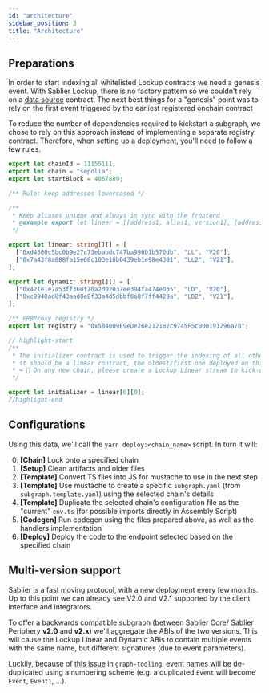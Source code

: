 ```yaml
---
id: "architecture"
sidebar_position: 3
title: "Architecture"
---
```


## Preparations

In order to start indexing all whitelisted Lockup contracts we need a genesis event. With Sablier Lockup, there is no
factory pattern so we couldn't rely on a
[data source](https://thegraph.com/docs/en/developing/creating-a-subgraph/#data-source-templates) contract. The next
best things for a "genesis" point was to rely on the first event triggered by the earliest registered onchain contract

To reduce the number of dependencies required to kickstart a subgraph, we chose to rely on this approach instead of
implementing a separate registry contract. Therefore, when setting up a deployment, you'll need to follow a few rules.

```ts title="packages/constants/.../sepolia.ts"
export let chainId = 11155111;
export let chain = "sepolia";
export let startBlock = 4067889;

/** Rule: keep addresses lowercased */

/**
 * Keep aliases unique and always in sync with the frontend
 * @example export let linear = [[address1, alias1, version1], [address2, alias2, version2]]
 */

export let linear: string[][] = [
  ["0xd4300c5bc0b9e27c73ebabdc747ba990b1b570db", "LL", "V20"],
  ["0x7a43f8a888fa15e68c103e18b0439eb1e98e4301", "LL2", "V21"],
];

export let dynamic: string[][] = [
  ["0x421e1e7a53ff360f70a2d02037ee394fa474e035", "LD", "V20"],
  ["0xc9940ad8f43aad8e8f33a4d5dbbf0a8f7ff4429a", "LD2", "V21"],
];

/** PRBProxy registry */
export let registry = "0x584009E9eDe26e212182c9745F5c000191296a78";

// highlight-start
/**
 * The initializer contract is used to trigger the indexing of all other contracts.
 * It should be a linear contract, the oldest/first one deployed on this chain.
 * ↪ 🚨 On any new chain, please create a Lockup Linear stream to kick-off the indexing flow
 */

export let initializer = linear[0][0];
//highlight-end
```

## Configurations

Using this data, we'll call the `yarn deploy:<chain_name>` script. In turn it will:

0. **[Chain]** Lock onto a specified chain
1. **[Setup]** Clean artifacts and older files
2. **[Template]** Convert TS files into JS for mustache to use in the next step
3. **[Template]** Use mustache to create a specific `subgraph.yaml` (from `subgraph.template.yaml`) using the selected
   chain's details
4. **[Template]** Duplicate the selected chain's configuration file as the "current" `env.ts` (for possible imports
   directly in Assembly Script)
5. **[Codegen]** Run codegen using the files prepared above, as well as the handlers implementation
6. **[Deploy]** Deploy the code to the endpoint selected based on the specified chain

## Multi-version support

Sablier is a fast moving protocol, with a new deployment every few months. Up to this point we can already see V2.0 and
V2.1 supported by the client interface and integrators.

To offer a backwards compatible subgraph (between Sablier Core/ Sablier Periphery **v2.0** and **v2.x**) we'll aggregate
the ABIs of the two versions. This will cause the Lockup Linear and Dynamic ABIs to contain multiple events with the
same name, but different signatures (due to event parameters).

Luckily, because of [this issue](https://github.com/graphprotocol/graph-tooling/pull/247) in `graph-tooling`, event
names will be de-duplicated using a numbering scheme (e.g. a duplicated `Event` will become `Event`, `Event1`, ...).
